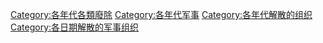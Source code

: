 
[[Category:各年代各類廢除|Category:各年代各類廢除]]
[[Category:各年代军事|Category:各年代军事]]
[[Category:各年代解散的组织|Category:各年代解散的组织]]
[[Category:各日期解散的军事组织|Category:各日期解散的军事组织]]